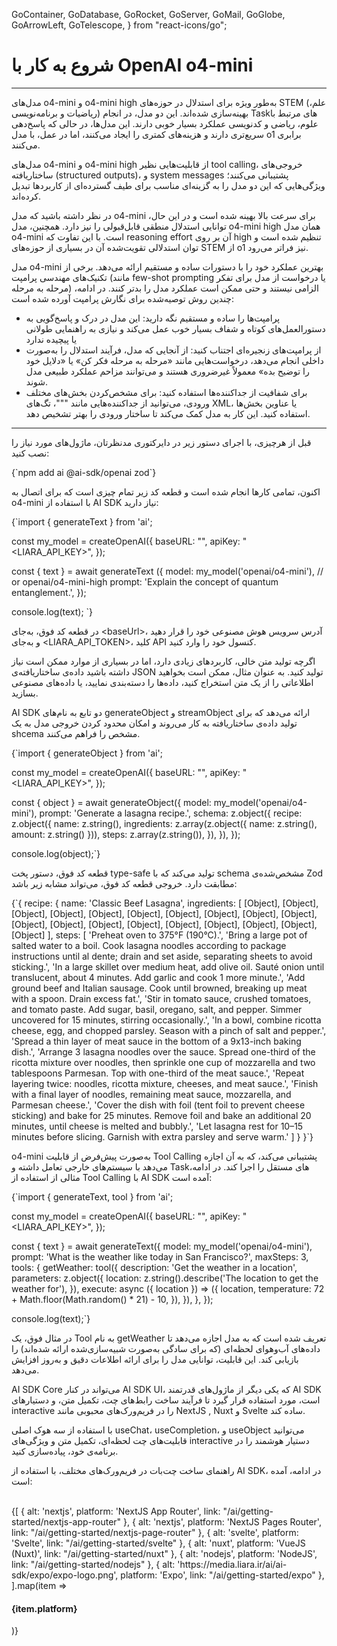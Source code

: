   GoContainer,
  GoDatabase,
  GoRocket,
  GoServer,
  GoMail,
  GoGlobe,
  GoArrowLeft,
  GoTelescope,
} from "react-icons/go";


<Layout>
<Head>
<title>مستندات کار با OpenAI o4-mini - لیارا</title>
<meta property="og:title" content="مستندات خدمات رایانش ابری لیارا" />
<meta property="og:description" content="مستندات مربوط به کار با OpenAI  o4-mini در سرویس هوش مصنوعی لیارا"  />
<meta property="og:image" content="https://media.liara.ir/logos/liara-poster.jpg" />
</Head>


# شروع به کار با OpenAI o4-mini
<hr className="mb-2" />

مدل‌های <Important>o4-mini</Important> و <Important>o4-mini high</Important> به‌طور ویژه برای استدلال در حوزه‌های STEM (علم، ریاضیات و برنامه‌نویسی) بهینه‌سازی شده‌اند. این دو مدل، در انجام Taskهای مرتبط با علوم، ریاضی و کدنویسی عملکرد بسیار خوبی دارند. این مدل‌ها، در حالی که پاسخ‌دهی سریع‌تری دارند و هزینه‌های کمتری را ایجاد می‌کنند، اما در عمل، با مدل <Important>o1</Important> برابری می‌کنند.
<div className="h-2" />


مدل‌های <Important>o4-mini</Important> و <Important>o4-mini high</Important> از قابلیت‌هایی نظیر tool calling، خروجی‌های ساختاریافته (structured outputs)، و system messages پشتیبانی می‌کنند؛ ویژگی‌هایی که این دو مدل را به گزینه‌ای مناسب برای طیف گسترده‌ای از کاربردها تبدیل کرده‌اند.
<div className="h-2" />

در نظر داشته باشید که مدل <Important>o4-mini</Important> برای سرعت بالا بهینه شده است و در این حال، توانایی استدلال منطقی قابل‌قبولی را نیز دارد. همچنین، مدل <Important>o4-mini high</Important> همان مدل <Important>o4-mini</Important> است. با این تفاوت که reasoning effort آن بر روی <Important>high</Important> تنظیم شده است و توان استدلالی تقویت‌شده آن در بسیاری از حوزه‌های STEM از <Important>o1</Important> نیز فراتر می‌رود.

<div className="h-2" />

<Section id="prompt-engineering-for-41" title="مهندسی پرامپت در o4-mini" />

مدل <Important>o4-mini</Important> بهترین عملکرد خود را با دستورات ساده و مستقیم ارائه می‌دهد. برخی از تکنیک‌های مهندسی پرامپت (مانند few-shot prompting یا درخواست از مدل برای تفکر مرحله به مرحله) الزامی نیستند و حتی ممکن است عملکرد مدل را بدتر کنند. در ادامه، چندین روش توصیه‌شده برای نگارش پرامپت آورده شده است:

<div className="h-4" />

<ul>
<li>پرامپت‌ها را ساده و مستقیم نگه دارید: این مدل در درک و پاسخ‌گویی به دستورالعمل‌های کوتاه و شفاف بسیار خوب عمل می‌کند و نیازی به راهنمایی طولانی یا پیچیده ندارد</li>
<div className="h-2" />
<li>از پرامپت‌های زنجیره‌ای اجتناب کنید: از آنجایی که مدل، فرآیند استدلال را به‌صورت داخلی انجام می‌دهد، درخواست‌هایی مانند «مرحله به مرحله فکر کن» یا «دلایل خود را توضیح بده» معمولاً غیرضروری هستند و می‌توانند مزاحم عملکرد طبیعی مدل شوند.</li>
<div className="h-2" />
<li>برای شفافیت از جداکننده‌ها استفاده کنید: برای مشخص‌کردن بخش‌های مختلف ورودی، می‌توانید از جداکننده‌هایی مانند <Important>"""</Important>، تگ‌های XML، یا عناوین بخش‌ها استفاده کنید. این کار به مدل کمک می‌کند تا ساختار ورودی را بهتر تشخیص دهد.</li>
<div className="h-2" />
</ul>



<hr className="mb-2" />

<Section id="getting-started-with-the-ai-sdk" title="شروع به کار با AI SDK" />

قبل از هرچیزی، با اجرای دستور زیر در دایرکتوری مدنظرتان، ماژول‌های مورد نیاز را نصب کنید: 

<div className="h-2" />
<div dir='ltr'>
    <Highlight className="js">
        {`npm add ai @ai-sdk/openai zod`}
    </Highlight>
</div>
<div className="h-2" />

اکنون، تمامی کارها انجام شده است و
قطعه کد زیر تمام چیزی است که برای اتصال به <Important>o4-mini</Important> با استفاده از AI SDK نیاز دارید:

<div className="h-2" />
<div dir='ltr'>
    <Highlight className="js">
        {`import { generateText  } from 'ai';


const my_model = createOpenAI({
    baseURL: "<baseUrl>",
    apiKey: "<LIARA_API_KEY>",
});

const { text } = await generateText ({
  model: my_model('openai/o4-mini'), // or openai/o4-mini-high
  prompt: 'Explain the concept of quantum entanglement.',
});

console.log(text);
`}
    </Highlight>
</div>
<div className="h-2" />

در قطعه کد‌ فوق، به‌جای <Important>&lt;baseUrl&gt;</Important>، آدرس سرویس هوش مصنوعی خود را قرار دهید و به‌جای <Important>&lt;LIARA_API_TOKEN&gt;</Important>، کلید API کنسول خود را وارد کنید.

<Section id='generating-structured-data' title='تولید داده‌های ساختاریافته' />

اگرچه تولید متن خالی، کاربردهای زیادی دارد، اما در بسیاری از موارد ممکن است نیاز داشته باشید داده‌ی ساختاریافته‌ی JSON تولید کنید. به عنوان مثال، ممکن است بخواهید اطلاعاتی را از یک متن استخراج کنید، داده‌ها را دسته‌بندی نمایید، یا داده‌های مصنوعی بسازید.
<div className="h-2" />

AI SDK دو تابع به نام‌های <Important>generateObject</Important> و <Important>streamObject</Important> ارائه می‌دهد که برای تولید داده‌ی ساختاریافته به کار می‌روند و امکان محدود کردن خروجی مدل به یک shcema مشخص را فراهم می‌کنند.

<div className="h-2" />
<div dir='ltr'>
    <Highlight className="js">
        {`import { generateObject } from 'ai';

const my_model = createOpenAI({
    baseURL: "<baseUrl>",
    apiKey: "<LIARA_API_KEY>",
});

const { object } = await generateObject({
  model: my_model('openai/o4-mini'),
  prompt: 'Generate a lasagna recipe.',
   schema: z.object({
    recipe: z.object({
      name: z.string(),
      ingredients: z.array(z.object({ name: z.string(), amount: z.string() })),
      steps: z.array(z.string()),
    }),
  }),
});

console.log(object);`}
    </Highlight>
</div>
<div className="h-2" />

قطعه کد فوق، دستور پخت type-safe تولید می‌کند که با schema مشخص‌شده‌ی Zod مطابقت دارد. خروجی قطعه کد فوق، می‌تواند مشابه زیر باشد:

<div className="h-2" />
<div dir='ltr'>
    <Highlight className="json">
        {`{
  recipe: {
    name: 'Classic Beef Lasagna',
    ingredients: [
      [Object], [Object], [Object],
      [Object], [Object], [Object],
      [Object], [Object], [Object],
      [Object], [Object], [Object],
      [Object], [Object], [Object],
      [Object], [Object], [Object],
      [Object]
    ],
    steps: [
      'Preheat oven to 375°F (190°C).',
      'Bring a large pot of salted water to a boil. Cook lasagna noodles according to package instructions until al dente; drain and set aside, separating sheets to avoid sticking.',
      'In a large skillet over medium heat, add olive oil. Sauté onion until translucent, about 4 minutes. Add garlic and cook 1 more minute.',
      'Add ground beef and Italian sausage. Cook until browned, breaking up meat with a spoon. Drain excess fat.',
      'Stir in tomato sauce, crushed tomatoes, and tomato paste. Add sugar, basil, oregano, salt, and pepper. Simmer uncovered for 15 minutes, stirring occasionally.',
      'In a bowl, combine ricotta cheese, egg, and chopped parsley. Season with a pinch of salt and pepper.',
      'Spread a thin layer of meat sauce in the bottom of a 9x13-inch baking dish.',
      'Arrange 3 lasagna noodles over the sauce. Spread one-third of the ricotta mixture over noodles, then sprinkle one cup of mozzarella and two tablespoons Parmesan. Top with one-third of the meat sauce.',
      'Repeat layering twice: noodles, ricotta mixture, cheeses, and meat sauce.',
      'Finish with a final layer of noodles, remaining meat sauce, mozzarella, and Parmesan cheese.',
      'Cover the dish with foil (tent foil to prevent cheese sticking) and bake for 25 minutes. Remove foil and bake an additional 20 minutes, until cheese is melted and bubbly.',
      'Let lasagna rest for 10–15 minutes before slicing. Garnish with extra parsley and serve warm.'
    ]
  }
}`}
    </Highlight>
</div>
<div className="h-2" />




<Section id='using-tools-with-the-ai-sdk' title='استفاده از Toolها با AI SDK' />

o4-mini به‌صورت پیش‌فرض از قابلیت Tool Calling پشتیبانی می‌کند، که به آن اجازه می‌دهد با سیستم‌های خارجی تعامل داشته و Taskهای مستقل را اجرا کند. در ادامه، مثالی از استفاده از Tool Calling با AI SDK آمده است:

<div className="h-2" />
<div dir='ltr'>
    <Highlight className="js">
        {`import { generateText, tool } from 'ai';

const my_model = createOpenAI({
    baseURL: "<baseUrl>",
    apiKey: "<LIARA_API_KEY>",
});

const { text } = await generateText({
  model: my_model('openai/o4-mini'),
  prompt: 'What is the weather like today in San Francisco?',
  maxSteps: 3,
  tools: {
    getWeather: tool({
      description: 'Get the weather in a location',
      parameters: z.object({
        location: z.string().describe('The location to get the weather for'),
      }),
      execute: async ({ location }) => ({
        location,
        temperature: 72 + Math.floor(Math.random() * 21) - 10,
      }),
    }),
  },
});

console.log(text);`}
    </Highlight>
</div>
<div className="h-2" />

در مثال فوق، یک Tool به نام <Important>getWeather</Important> تعریف شده است که به مدل اجازه می‌دهد تا داده‌های آب‌و‌هوای لحظه‌ای (که برای سادگی به‌صورت شبیه‌سازی‌شده ارائه شده‌اند) را بازیابی کند. این قابلیت، توانایی مدل را برای ارائه اطلاعات دقیق و به‌روز افزایش می‌دهد.

<Section id='building-interactive-interfaces' title='ساخت رابط‌های interactive' />

AI SDK Core می‌تواند در کنار AI SDK UI، که یکی دیگر از ماژول‌های قدرتمند AI SDK است، مورد استفاده قرار گیرد تا فرآیند ساخت رابط‌های چت، تکمیل متن، و دستیارهای interactive را در فریم‌ورک‌های محبوبی مانند NextJS , Nuxt و Svelte ساده کند.
<div className="h-2" />

با استفاده از سه هوک اصلی <Important>useChat</Important>، <Important>useCompletion</Important>، و <Important>useObject</Important> می‌توانید قابلیت‌های چت لحظه‌ای، تکمیل متن و ویژگی‌های interactive دستیار هوشمند را در برنامه‌ی خود، پیاده‌سازی کنید.
<div className="h-2" />

راهنمای ساخت چت‌بات در فریم‌ورک‌های مختلف، با استفاده از AI SDK، در ادامه، آمده است: 

<br />
<div className="grid md:grid-cols-3 gap-4">
            {[
    { alt: 'nextjs', platform: 'NextJS App Router', link: "/ai/getting-started/nextjs-app-router" },
    { alt: 'nextjs', platform: 'NextJS Pages Router', link: "/ai/getting-started/nextjs-page-router" },
    { alt: 'svelte', platform: 'Svelte', link: "/ai/getting-started/svelte" },
    { alt: 'nuxt', platform: 'VueJS (Nuxt)', link: "/ai/getting-started/nuxt" },
    { alt: 'nodejs', platform: 'NodeJS', link: "/ai/getting-started/nodejs" },
    { alt: 'https://media.liara.ir/ai/ai-sdk/expo/expo-logo.png', platform: 'Expo', link: "/ai/getting-started/expo" },
    ].map(item =>
              <Link href={item.link}>
                <Card className="flex cursor-pointer w-full items-center justify-between">
                  <div className="flex items-center gap-3">
                    <div className="w-[40px] p-1  bg-[#333] rounded-lg">
                      <PlatformIcon platform={item.alt} />
                    </div>
                    <h4>
                      {item.platform}
                    </h4>
                  </div>
                  <GoArrowLeft className="ml-1" />
                </Card>
              </Link>
            )}
          </div>

</Layout>